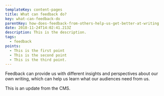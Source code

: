 ```yaml
---
templateKey: content-pages
title: What can feedback do?
key: what-can-feedback-do
parentKey: how-does-feedback-from-others-help-us-get-better-at-writing
date: 2018-11-24T14:02:41.213Z
description: This is the description.
tags:
  - feedback
points:
  - This is the first point
  - This is the second point
  - This is the third point.
---
```


Feedback can provide us with different insights and perspectives about our own writing, which can help us learn what our audiences need from us.

This is an update from the CMS.
